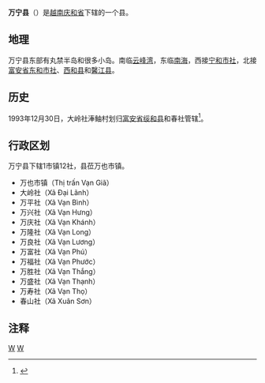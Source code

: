 {{Dablink|关于万宁县，参见：'''[[万宁县_(消歧义)|万宁县 (消歧义)]]'''。}}
{{Infobox Settlement
|name                   = 万宁县
|settlement_type        = 县
|official_name          = 
|other_name             = 
|native_name            = {{lang|vi|Huyện Vạn Ninh}}
|nickname               = 
|motto                  = 
|image_skyline          = Dai Lanh.jpg
|imagesize              = 
|image_caption          = 
|image_flag             = 
|flag_size              = 
|image_seal             = 
|seal_size              = 
|image_shield           = 
|shield_size            = 
|image_blank_emblem     = 
|blank_emblem_size      = 
|image_map              = {{Infobox mapframe|frame-width=250|zoom=10}}
|mapsize                = 
|map_caption            = 
|image_map1             = 
|mapsize1               = 
|map_caption1           = 
|pushpin_map            = Vietnam
|pushpin_label_position = bottom
|pushpin_map_caption    = 
|pushpin_map1           = 
|pushpin_label_position1= 
|pushpin_map_caption1   = 
|subdivision_type       = 国家
|subdivision_name       = {{flag|Vietnam}}
|subdivision_type1      = [[越南行政区划|省]]
|subdivision_name1      = [[庆和省|庆和省]]
|subdivision_type2      = 行政区划
|subdivision_name2      = 1市镇12社
|subdivision_type3      = 
|subdivision_name3      = 
|seat_type              = 县莅
|seat                   = {{link-vi|万也市镇|Vạn Giã}}
|government_type        = 
|leader_title           = 
|leader_name            = 
|leader_title1          = 
|leader_name1           = 
|established_title      = 
|established_date       = 
|area_magnitude         = 
|unit_pref              = 
|area_footnotes         = 
|area_total_km2         = 550
|area_land_km2          = 
|area_water_km2         = 
|area_water_percent     = 
|area_urban_km2         = 
|area_metro_km2         = 
|population_as_of       = 2017年
|population_footnotes   = 
|population_note        = 
|population_total       = 134820
|population_density_km2 = auto
|population_metro             = 
|population_density_metro_km2 = 
|population_urban             = 
|population_density_urban_km2 = 
|timezone               = [[越南标准时间|越南标准时间]]
|utc_offset             = +7
|elevation_footnotes    = 
|elevation_m            = 
|coor_type              = 
|coordinates            = 
|postal_code_type       = 
|postal_code            = 
|area_code              = 
|website                = [https://vanninh.khanhhoa.gov.vn 万宁县电子信息门户网站]
|footnotes              = 
}}
'''万宁县'''（{{vie|v=Huyện Vạn Ninh|hn=縣萬寜}}）是[[越南|越南]][[庆和省|庆和省]]下辖的一个县。

==地理==
万宁县东部有丸禁半岛和很多小岛。南临[[云峰湾|云峰湾]]，东临[[南海|南海]]，西接[[宁和市社|宁和市社]]，北接[[富安省|富安省]][[东和市社|东和市社]]、[[西和县|西和县]]和[[馨江县|馨江县]]。

==历史==
1993年12月30日，大岭社淎鲉村划归[[富安省|富安省]][[绥和县|绥和县]]和春社管辖<ref>{{Cite web |url=https://thuvienphapluat.vn/van-ban/Bo-may-hanh-chinh/Nghi-quyet-dieu-chinh-dia-gioi-hanh-chinh-giua-tinh-Phu-Yen-va-tinh-Khanh-hoa-tai-khu-vuc-Deo-Ca-Vung-Ro-42828.aspx |title=Nghị quyết về việc điều chỉnh địa giới hành chính giữa tỉnh Phú Yên và tỉnh Khánh hoà tại khu vực Đèo Cả - Vũng Rô do Quốc hội ban hành |access-date=2020-04-29 |archive-date=2020-10-22 |archive-url=https://web.archive.org/web/20201022070644/https://thuvienphapluat.vn/van-ban/Bo-may-hanh-chinh/Nghi-quyet-dieu-chinh-dia-gioi-hanh-chinh-giua-tinh-Phu-Yen-va-tinh-Khanh-hoa-tai-khu-vuc-Deo-Ca-Vung-Ro-42828.aspx |dead-url=no }}</ref>。

==行政区划==
万宁县下辖1市镇12社，县莅万也市镇。
*万也市镇（Thị trấn Vạn Giã）
*大岭社（Xã Đại Lãnh）
*万平社（Xã Vạn Bình）
*万兴社（Xã Vạn Hưng）
*万庆社（Xã Vạn Khánh）
*万隆社（Xã Vạn Long）
*万良社（Xã Vạn Lương）
*万富社（Xã Vạn Phú）
*万福社（Xã Vạn Phước）
*万胜社（Xã Vạn Thắng）
*万盛社（Xã Vạn Thạnh）
*万寿社（Xã Vạn Thọ）
*春山社（Xã Xuân Sơn）

==注释==
{{reflist}}
{{庆和省行政区划}}
{{越南南中部之县市镇区域划分}}

[[Category:越南县份|W]]
[[Category:庆和省|W]]